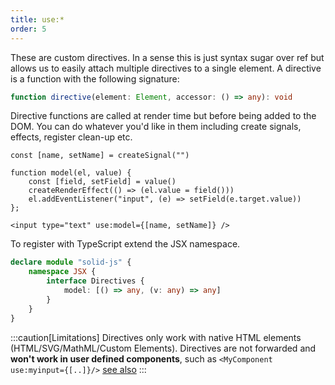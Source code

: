 ```yaml
---
title: use:*
order: 5
---
```


These are custom directives. In a sense this is just syntax sugar over ref but allows us to easily attach multiple directives to a single element. A directive is a function with the following signature:

```ts
function directive(element: Element, accessor: () => any): void
```

Directive functions are called at render time but before being added to the DOM. You can do whatever you'd like in them including create signals, effects, register clean-up etc.

```tsx
const [name, setName] = createSignal("")

function model(el, value) {
	const [field, setField] = value()
	createRenderEffect(() => (el.value = field()))
	el.addEventListener("input", (e) => setField(e.target.value))
};

<input type="text" use:model={[name, setName]} />
```

To register with TypeScript extend the JSX namespace.

```ts
declare module "solid-js" {
	namespace JSX {
		interface Directives {
			model: [() => any, (v: any) => any]
		}
	}
}
```

:::caution[Limitations]
Directives only work with native HTML elements (HTML/SVG/MathML/Custom Elements).
Directives are not forwarded and **won't work in user defined components**, such as `<MyComponent use:myinput={[..]}/>` [see also](https://github.com/solidjs/solid/discussions/722)
:::
